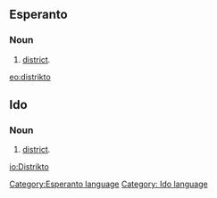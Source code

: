 ==Esperanto==
===Noun===
# [[district]].

[[eo:distrikto]]
[[Category:Esperanto language]]
{{Universala Vortaro}}
==Ido==
===Noun===
# [[district]].
[[Category: Ido language]]

[[io:Distrikto]]
